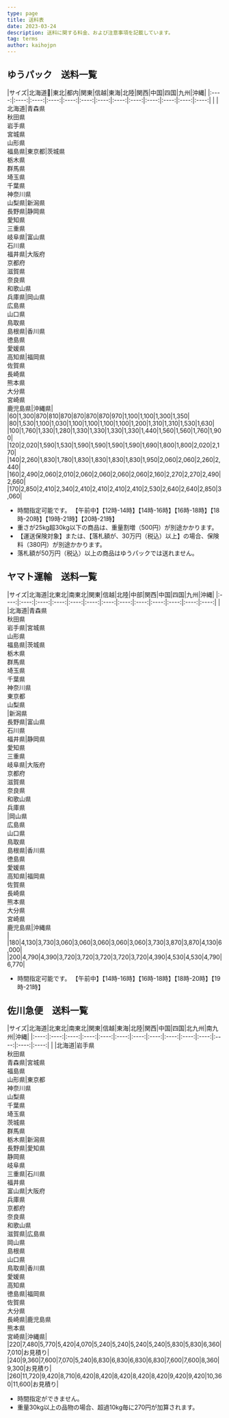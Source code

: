 ---
type: page
title: 送料表
date: 2023-03-24
description: 送料に関する料金、および注意事項を記載しています。
tag: terms
author: kaihojpn
---


## ゆうパック　送料一覧

<div className="shipping-table ">
|サイズ|北海道🐄|東北|都内|関東|信越|東海|北陸|関西|中国|四国|九州|沖縄|
|:----:|:----:|:----:|:----:|:----:|:----:|:----:|:----:|:----:|:----:|:----:|:----:|:----:|
| |北海道|青森県<br />秋田県<br />岩手県<br />宮城県<br />山形県<br />福島県|東京都|茨城県<br />栃木県<br />群馬県<br />埼玉県<br />千葉県<br />神奈川県<br />山梨県|新潟県<br />長野県|静岡県<br />愛知県<br />三重県<br />岐阜県|富山県<br />石川県<br />福井県|大阪府<br />京都府<br />滋賀県<br />奈良県<br />和歌山県<br />兵庫県|岡山県<br />広島県<br />山口県<br />鳥取県<br />島根県|香川県<br />徳島県<br />愛媛県<br />高知県|福岡県<br />佐賀県<br />長崎県<br />熊本県<br />大分県<br />宮崎県<br />鹿児島県|沖縄県|
|60|1,300|870|810|870|870|870|870|970|1,100|1,100|1,300|1,350|
|80|1,530|1,100|1,030|1,100|1,100|1,100|1,100|1,200|1,310|1,310|1,530|1,630|
|100|1,760|1,330|1,280|1,330|1,330|1,330|1,330|1,440|1,560|1,560|1,760|1,900|
|120|2,020|1,590|1,530|1,590|1,590|1,590|1,590|1,690|1,800|1,800|2,020|2,170|
|140|2,260|1,830|1,780|1,830|1,830|1,830|1,830|1,950|2,060|2,060|2,260|2,440|
|160|2,490|2,060|2,010|2,060|2,060|2,060|2,060|2,160|2,270|2,270|2,490|2,660|
|170|2,850|2,410|2,340|2,410|2,410|2,410|2,410|2,530|2,640|2,640|2,850|3,060|
</div>

- 時間指定可能です。 【午前中】【12時-14時】【14時-16時】【16時-18時】【18時-20時】【19時-21時】【20時-21時】
- 重さが25kg超30kg以下の商品は、重量割増（500円）が別途かかります。
- 【運送保険対象】または、【落札額が、30万円（税込）以上】の場合、保険料（380円）が別途かかります。
- 落札額が50万円（税込）以上の商品はゆうパックでは送れません。


## ヤマト運輸　送料一覧

<div className="shipping-table ">
|サイズ|北海道|北東北|南東北|関東|信越|北陸|中部|関西|中国|四国|九州|沖縄|
|:----:|:----:|:----:|:----:|:----:|:----:|:----:|:----:|:----:|:----:|:----:|:----:|:----:|
| |北海道|青森県<br />秋田県<br />岩手県|宮城県<br />山形県<br />福島県|茨城県<br />栃木県<br />群馬県<br />埼玉県<br />千葉県<br />神奈川県<br />東京都<br />山梨県<br />|新潟県<br />長野県|富山県<br />石川県<br />福井県|静岡県<br />愛知県<br />三重県<br />岐阜県|大阪府<br />京都府<br />滋賀県<br />奈良県<br />和歌山県<br />兵庫県<br />|岡山県<br />広島県<br />山口県<br />鳥取県<br />島根県|香川県<br />徳島県<br />愛媛県<br />高知県|福岡県<br />佐賀県<br />長崎県<br />熊本県<br />大分県<br />宮崎県<br />鹿児島県|沖縄県<br />|
|180|4,130|3,730|3,060|3,060|3,060|3,060|3,060|3,730|3,870|3,870|4,130|6,000|
|200|4,790|4,390|3,720|3,720|3,720|3,720|3,720|4,390|4,530|4,530|4,790|6,770|
</div>

- 時間指定可能です。 【午前中】【14時-16時】【16時-18時】【18時-20時】【19時-21時】


## 佐川急便　送料一覧

<div className="shipping-table ">
|サイズ|北海道|北東北|南東北|関東|信越|東海|北陸|関西|中国|四国|北九州|南九州|沖縄|
|:----:|:----:|:----:|:----:|:----:|:----:|:----:|:----:|:----:|:----:|:----:|:----:|:----:|:----:|
|	|北海道|岩手県<br />秋田県<br />青森県|宮城県<br />福島県<br />山形県|東京都<br />神奈川県<br />山梨県<br />千葉県<br />埼玉県<br />茨城県<br />群馬県<br />栃木県|新潟県<br />長野県|愛知県<br />静岡県<br />岐阜県<br />三重県|石川県<br />福井県<br />富山県|大阪府<br />兵庫県<br />京都府<br />奈良県<br />和歌山県<br />滋賀県|広島県<br />岡山県<br />島根県<br />山口県<br />鳥取県|香川県<br />愛媛県<br />高知県<br />徳島県|福岡県<br />佐賀県<br />大分県<br />長崎県|鹿児島県<br />熊本県<br />宮崎県|沖縄県|
|220|7,480|5,770|5,420|4,070|5,240|5,240|5,240|5,240|5,830|5,830|6,360|7,010|お見積り|
|240|9,360|7,600|7,070|5,240|6,830|6,830|6,830|6,830|7,600|7,600|8,360|9,300|お見積り|
|260|11,720|9,420|8,710|6,420|8,420|8,420|8,420|8,420|9,420|9,420|10,360|11,600|お見積り|
</div>

- 時間指定ができません。
- 重量30kg以上の品物の場合、超過10kg毎に270円が加算されます。